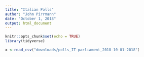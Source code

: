 ```yaml
---
title: "Italian Polls"
author: "John Pirrmann"
date: "October 1, 2018"
output: html_document
---
```


```r
knitr::opts_chunk$set(echo = TRUE)
library(tidyverse)
```

```r
x <-read_csv("downloads/polls_IT-parliament_2018-10-01-2018")
```

